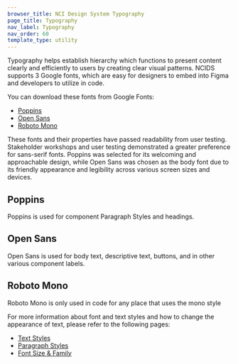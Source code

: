 ```yaml
---
browser_title: NCI Design System Typography
page_title: Typography
nav_label: Typography
nav_order: 60
template_type: utility
---
```


Typography helps establish hierarchy which functions to present content clearly and efficiently to users by creating clear visual patterns. NCIDS supports 3 Google fonts, which are easy for designers to embed into Figma and developers to utilize in code.

You can download these fonts from Google Fonts:

- [Poppins](https://fonts.google.com/specimen/Poppins)
- [Open Sans](https://fonts.google.com/specimen/Open+Sans)
- [Roboto Mono](https://fonts.google.com/specimen/Roboto+Mono)

These fonts and their properties have passed readability from user testing. Stakeholder workshops and user testing demonstrated a greater preference for sans-serif fonts. Poppins was selected for its welcoming and approachable design, while Open Sans was chosen as the body font due to its friendly appearance and legibility across various screen sizes and devices.

## Poppins

Poppins is used for component Paragraph Styles and headings.

## Open Sans

Open Sans is used for body text, descriptive text, buttons, and in other various component labels.

## Roboto Mono

Roboto Mono is only used in code for any place that uses the mono style

For more information about font and text styles and how to change the appearance of text, please refer to the following pages:

- [Text Styles](/foundations/typography/text-styles)
- [Paragraph Styles](/foundations/typography/paragraph-styles)
- [Font Size & Family](/foundations/typography/fonts)
